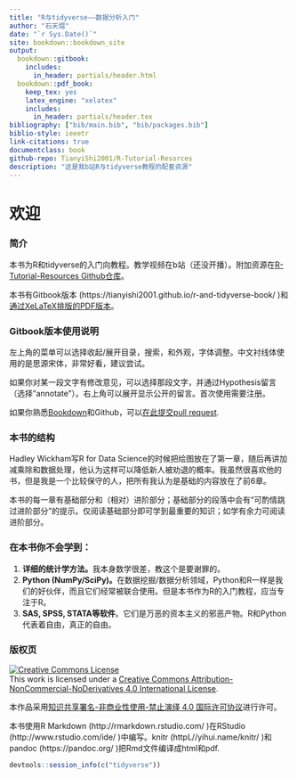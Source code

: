 ```yaml
---
title: "R与tidyverse——数据分析入门"
author: "石天熠"
date: "`r Sys.Date()`"
site: bookdown::bookdown_site
output:
  bookdown::gitbook:
    includes:
      in_header: partials/header.html
  bookdown::pdf_book:
    keep_tex: yes
    latex_engine: "xelatex"
    includes:
      in_header: partials/header.tex
bibliography: ["bib/main.bib", "bib/packages.bib"]
biblio-style: ieeetr
link-citations: true
documentclass: book
github-repo: TianyiShi2001/R-Tutorial-Resorces
description: "这是我b站R与tidyverse教程的配套资源"
---
```


# 欢迎 {-#welcome}

### 简介 {-#简介}
本书为R和tidyverse的入门向教程。教学视频在b站（还没开播）。附加资源在[R-Tutorial-Resources Github仓库](https://github.com/TianyiShi2001/R-Tutorial-Resorces)。

本书有Gitbook版本 (https://tianyishi2001.github.io/r-and-tidyverse-book/ )和[通过XeLaTeX排版的PDF版本](https://tianyishi2001.github.io/r-and-tidyverse-book/R与tidyverse——数据分析入门.pdf)。

### Gitbook版本使用说明 {-#说明}
左上角的菜单可以选择收起/展开目录，搜索，和外观，字体调整。中文衬线体使用的是思源宋体，非常好看，建议尝试。

如果你对某一段文字有修改意见，可以选择那段文字，并通过Hypothesis留言（选择"annotate"）。右上角可以展开显示公开的留言。首次使用需要注册。

如果你熟悉[Bookdown](https://bookdown.org)和Github，可以[在此提交pull request](https://github.com/TianyiShi2001/r-and-tidyverse-book).

### 本书的结构 {-}

Hadley Wickham写R for Data Science的时候把绘图放在了第一章，随后再讲加减乘除和数据处理，他认为这样可以降低新人被劝退的概率。我虽然很喜欢他的书，但是我是一个比较保守的人，把所有我认为是基础的内容放在了前6章。

本书的每一章有基础部分和（相对）进阶部分；基础部分的段落中会有“可酌情跳过进阶部分”的提示。仅阅读基础部分即可学到最重要的知识；如学有余力可阅读进阶部分。

### 在本书你不会学到： {-}

1. **详细的统计学方法。**我本身数学很差，教这个是要谢罪的。
2. **Python (NumPy/SciPy)。**在数据挖掘/数据分析领域，Python和R一样是我们的好伙伴，而且它们经常被联合使用。但是本书作为R的入门教程，应当专注于R。
3. **SAS, SPSS, STATA等软件**。它们是万恶的资本主义的邪恶产物。R和Python代表着自由，真正的自由。

### 版权页 {-}

<a rel="license" href="http://creativecommons.org/licenses/by-nc-nd/4.0/"><img alt="Creative Commons License" style="border-width:0" src="https://i.creativecommons.org/l/by-nc-nd/4.0/88x31.png" /></a><br />This work is licensed under a <a rel="license" href="http://creativecommons.org/licenses/by-nc-nd/4.0/">Creative Commons Attribution-NonCommercial-NoDerivatives 4.0 International License</a>.
\doclicenseThis

本作品采用[知识共享署名-非商业性使用-禁止演绎 4.0 国际许可协议](https://creativecommons.org/licenses/by-nc-nd/4.0/deed.zh)进行许可。

本书使用R Markdown (http://rmarkdown.rstudio.com/ )在RStudio (http://www.rstudio.com/ide/ )中编写。knitr (httpL//yihui.name/knitr/ )和pandoc (https://pandoc.org/ )把Rmd文件编译成html和pdf.

```r
devtools::session_info(c("tidyverse"))
```
